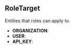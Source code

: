 


## RoleTarget



Entities that roles can apply to.

 - **ORGANIZATION**:
 - **USER**:
 - **API_KEY**:

